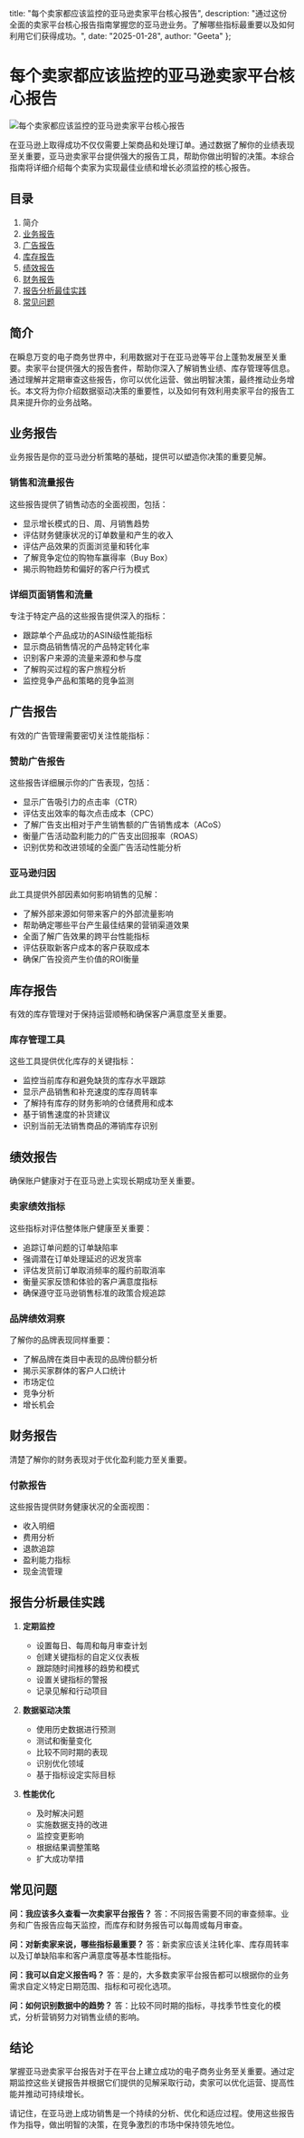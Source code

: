   title: "每个卖家都应该监控的亚马逊卖家平台核心报告",
  description: "通过这份全面的卖家平台核心报告指南掌握您的亚马逊业务。了解哪些指标最重要以及如何利用它们获得成功。",
  date: "2025-01-28",
  author: "Geeta"
};

# 每个卖家都应该监控的亚马逊卖家平台核心报告

![每个卖家都应该监控的亚马逊卖家平台核心报告](/images/blog/essential-amazon-seller-central-reports-every-seller-should-monitor.jpeg)

在亚马逊上取得成功不仅仅需要上架商品和处理订单。通过数据了解你的业绩表现至关重要，亚马逊卖家平台提供强大的报告工具，帮助你做出明智的决策。本综合指南将详细介绍每个卖家为实现最佳业绩和增长必须监控的核心报告。

## 目录

1. 简介
2. [业务报告](#业务报告)
3. [广告报告](#广告报告)
4. [库存报告](#库存报告)
5. [绩效报告](#绩效报告)
6. [财务报告](#财务报告)
7. [报告分析最佳实践](#报告分析最佳实践)
8. [常见问题](#常见问题)

## 简介

在瞬息万变的电子商务世界中，利用数据对于在亚马逊等平台上蓬勃发展至关重要。卖家平台提供强大的报告套件，帮助你深入了解销售业绩、库存管理等信息。通过理解并定期审查这些报告，你可以优化运营、做出明智决策，最终推动业务增长。本文将为你介绍数据驱动决策的重要性，以及如何有效利用卖家平台的报告工具来提升你的业务战略。

## 业务报告

业务报告是你的亚马逊分析策略的基础，提供可以塑造你决策的重要见解。

### 销售和流量报告
这些报告提供了销售动态的全面视图，包括：
   - 显示增长模式的日、周、月销售趋势
   - 评估财务健康状况的订单数量和产生的收入
   - 评估产品效果的页面浏览量和转化率
   - 了解竞争定位的购物车赢得率（Buy Box）
   - 揭示购物趋势和偏好的客户行为模式

### 详细页面销售和流量
专注于特定产品的这些报告提供深入的指标：
   - 跟踪单个产品成功的ASIN级性能指标
   - 显示商品销售情况的产品特定转化率
   - 识别客户来源的流量来源和参与度
   - 了解购买过程的客户旅程分析
   - 监控竞争产品和策略的竞争监测

## 广告报告

有效的广告管理需要密切关注性能指标：

### 赞助广告报告
这些报告详细展示你的广告表现，包括：
   - 显示广告吸引力的点击率（CTR）
   - 评估支出效率的每次点击成本（CPC）
   - 了解广告支出相对于产生销售额的广告销售成本（ACoS）
   - 衡量广告活动盈利能力的广告支出回报率（ROAS）
   - 识别优势和改进领域的全面广告活动性能分析

### 亚马逊归因
此工具提供外部因素如何影响销售的见解：
   - 了解外部来源如何带来客户的外部流量影响
   - 帮助确定哪些平台产生最佳结果的营销渠道效果
   - 全面了解广告效果的跨平台性能指标
   - 评估获取新客户成本的客户获取成本
   - 确保广告投资产生价值的ROI衡量

## 库存报告

有效的库存管理对于保持运营顺畅和确保客户满意度至关重要。

### 库存管理工具
这些工具提供优化库存的关键指标：
   - 监控当前库存和避免缺货的库存水平跟踪
   - 显示产品销售和补充速度的库存周转率
   - 了解持有库存的财务影响的仓储费用和成本
   - 基于销售速度的补货建议
   - 识别当前无法销售商品的滞销库存识别

## 绩效报告

确保账户健康对于在亚马逊上实现长期成功至关重要。

### 卖家绩效指标
这些指标对评估整体账户健康至关重要：
   - 追踪订单问题的订单缺陷率
   - 强调潜在订单处理延迟的迟发货率
   - 评估发货前订单取消频率的履约前取消率
   - 衡量买家反馈和体验的客户满意度指标
   - 确保遵守亚马逊销售标准的政策合规追踪

### 品牌绩效洞察
了解你的品牌表现同样重要：
   - 了解品牌在类目中表现的品牌份额分析
   - 揭示买家群体的客户人口统计
   - 市场定位
   - 竞争分析
   - 增长机会

## 财务报告

清楚了解你的财务表现对于优化盈利能力至关重要。

### 付款报告
这些报告提供财务健康状况的全面视图：
   - 收入明细
   - 费用分析
   - 退款追踪
   - 盈利能力指标
   - 现金流管理

## 报告分析最佳实践

1. **定期监控**
   - 设置每日、每周和每月审查计划
   - 创建关键指标的自定义仪表板
   - 跟踪随时间推移的趋势和模式
   - 设置关键指标的警报
   - 记录见解和行动项目

2. **数据驱动决策**
   - 使用历史数据进行预测
   - 测试和衡量变化
   - 比较不同时期的表现
   - 识别优化领域
   - 基于指标设定实际目标

3. **性能优化**
   - 及时解决问题
   - 实施数据支持的改进
   - 监控变更影响
   - 根据结果调整策略
   - 扩大成功举措

## 常见问题

**问：我应该多久查看一次卖家平台报告？**
答：不同报告需要不同的审查频率。业务和广告报告应每天监控，而库存和财务报告可以每周或每月审查。

**问：对新卖家来说，哪些指标最重要？**
答：新卖家应该关注转化率、库存周转率以及订单缺陷率和客户满意度等基本性能指标。

**问：我可以自定义报告吗？**
答：是的，大多数卖家平台报告都可以根据你的业务需求自定义特定日期范围、指标和可视化选项。

**问：如何识别数据中的趋势？**
答：比较不同时期的指标，寻找季节性变化的模式，分析营销努力对销售业绩的影响。

## 结论

掌握亚马逊卖家平台报告对于在平台上建立成功的电子商务业务至关重要。通过定期监控这些关键报告并根据它们提供的见解采取行动，卖家可以优化运营、提高性能并推动可持续增长。

请记住，在亚马逊上成功销售是一个持续的分析、优化和适应过程。使用这些报告作为指导，做出明智的决策，在竞争激烈的市场中保持领先地位。